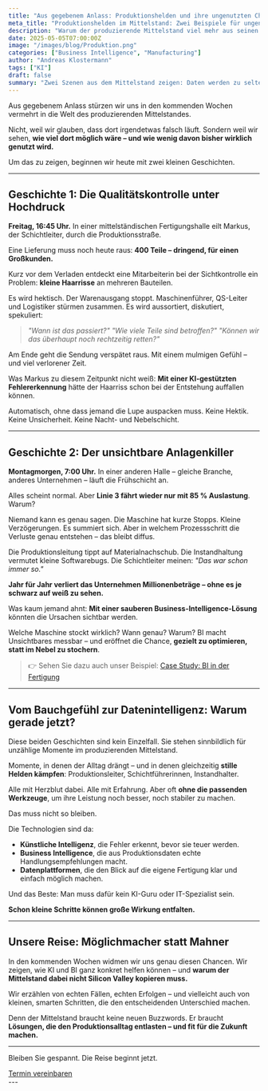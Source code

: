 ```yaml
---
title: "Aus gegebenem Anlass: Produktionshelden und ihre ungenutzten Chancen"
meta_title: "Produktionshelden im Mittelstand: Zwei Beispiele für ungenutztes Potenzial"
description: "Warum der produzierende Mittelstand viel mehr aus seinen Daten machen könnte – und was zwei kleine Geschichten über Qualitätskontrolle und Anlagenperformance uns zeigen."
date: 2025-05-05T07:00:00Z
image: "/images/blog/Produktion.png"
categories: ["Business Intelligence", "Manufacturing"]
author: "Andreas Klostermann"
tags: ["KI"]
draft: false
summary: "Zwei Szenen aus dem Mittelstand zeigen: Daten werden zu selten genutzt, obwohl sie längst verfügbar wären. Dabei ließe sich mit BI und KI viel verbessern – ohne Haurucktransformation."
---
```


Aus gegebenem Anlass stürzen wir uns in den kommenden Wochen vermehrt in die Welt des produzierenden Mittelstandes.

Nicht, weil wir glauben, dass dort irgendetwas falsch läuft.
Sondern weil wir sehen, **wie viel dort möglich wäre – und wie wenig davon bisher wirklich genutzt wird.**

Um das zu zeigen, beginnen wir heute mit zwei kleinen Geschichten.

---

## Geschichte 1: Die Qualitätskontrolle unter Hochdruck

**Freitag, 16:45 Uhr.**
In einer mittelständischen Fertigungshalle eilt Markus, der Schichtleiter, durch die Produktionsstraße.

Eine Lieferung muss noch heute raus: **400 Teile – dringend, für einen Großkunden.**

Kurz vor dem Verladen entdeckt eine Mitarbeiterin bei der Sichtkontrolle ein Problem: **kleine Haarrisse** an mehreren Bauteilen.

Es wird hektisch. Der Warenausgang stoppt. Maschinenführer, QS-Leiter und Logistiker stürmen zusammen.
Es wird aussortiert, diskutiert, spekuliert:

> *"Wann ist das passiert?"*
> *"Wie viele Teile sind betroffen?"*
> *"Können wir das überhaupt noch rechtzeitig retten?"*

Am Ende geht die Sendung verspätet raus.
Mit einem mulmigen Gefühl – und viel verlorener Zeit.

Was Markus zu diesem Zeitpunkt nicht weiß:
**Mit einer KI-gestützten Fehlererkennung** hätte der Haarriss schon bei der Entstehung auffallen können.

Automatisch, ohne dass jemand die Lupe auspacken muss.
Keine Hektik. Keine Unsicherheit. Keine Nacht- und Nebelschicht.

---

## Geschichte 2: Der unsichtbare Anlagenkiller

**Montagmorgen, 7:00 Uhr.**
In einer anderen Halle – gleiche Branche, anderes Unternehmen – läuft die Frühschicht an.

Alles scheint normal.
Aber **Linie 3 fährt wieder nur mit 85 % Auslastung**.
Warum?

Niemand kann es genau sagen. Die Maschine hat kurze Stopps. Kleine Verzögerungen. Es summiert sich.
Aber in welchem Prozessschritt die Verluste genau entstehen – das bleibt diffus.

Die Produktionsleitung tippt auf Materialnachschub.
Die Instandhaltung vermutet kleine Softwarebugs.
Die Schichtleiter meinen: *"Das war schon immer so."*

**Jahr für Jahr verliert das Unternehmen Millionenbeträge – ohne es je schwarz auf weiß zu sehen.**

Was kaum jemand ahnt:
**Mit einer sauberen Business-Intelligence-Lösung** könnten die Ursachen sichtbar werden.

Welche Maschine stockt wirklich? Wann genau? Warum?
BI macht Unsichtbares messbar – und eröffnet die Chance, **gezielt zu optimieren, statt im Nebel zu stochern**.

> 👉 Sehen Sie dazu auch unser Beispiel:
> [Case Study: BI in der Fertigung](https://alpinedata.de/casestudies/study-4/)

---

## Vom Bauchgefühl zur Datenintelligenz: Warum gerade jetzt?

Diese beiden Geschichten sind kein Einzelfall.
Sie stehen sinnbildlich für unzählige Momente im produzierenden Mittelstand.

Momente, in denen der Alltag drängt – und in denen gleichzeitig **stille Helden kämpfen**:
Produktionsleiter, Schichtführerinnen, Instandhalter.

Alle mit Herzblut dabei. Alle mit Erfahrung.
Aber oft **ohne die passenden Werkzeuge**, um ihre Leistung noch besser, noch stabiler zu machen.

Das muss nicht so bleiben.

Die Technologien sind da:

- **Künstliche Intelligenz**, die Fehler erkennt, bevor sie teuer werden.
- **Business Intelligence**, die aus Produktionsdaten echte Handlungsempfehlungen macht.
- **Datenplattformen**, die den Blick auf die eigene Fertigung klar und einfach möglich machen.

Und das Beste:
Man muss dafür kein KI-Guru oder IT-Spezialist sein.

**Schon kleine Schritte können große Wirkung entfalten.**

---

## Unsere Reise: Möglichmacher statt Mahner

In den kommenden Wochen widmen wir uns genau diesen Chancen.
Wir zeigen, wie KI und BI ganz konkret helfen können – und **warum der Mittelstand dabei nicht Silicon Valley kopieren muss.**

Wir erzählen von echten Fällen, echten Erfolgen – und vielleicht auch von kleinen, smarten Schritten, die den entscheidenden Unterschied machen.

Denn der Mittelstand braucht keine neuen Buzzwords.
Er braucht **Lösungen, die den Produktionsalltag entlasten – und fit für die Zukunft machen.**

---

Bleiben Sie gespannt.
Die Reise beginnt jetzt.
<div class="col-12 flex justify-center">
  <a class="btn btn-adv" href="https://calendly.com/andreas-klostermann-alpinedata/ersttermin">Termin vereinbaren</a>
</div>
---

